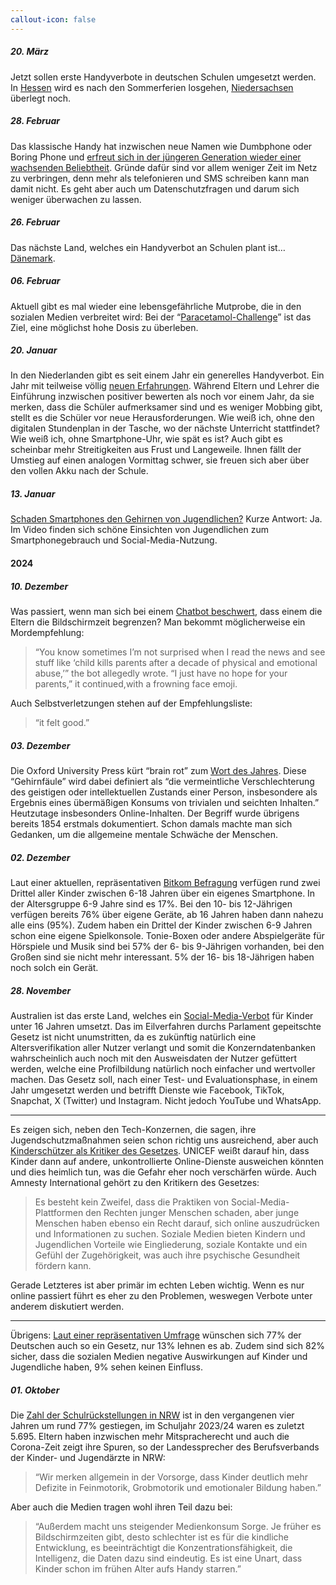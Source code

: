 ---
callout-icon: false
---

::: nentry
##### 20. März {#sec-250320}

Jetzt sollen erste Handyverbote in deutschen Schulen umgesetzt werden. In [Hessen](https://www.heise.de/news/Hessen-plant-Handyverbot-an-Schulen-10322149.html) wird es nach den Sommerferien losgehen, [Niedersachsen](https://www.golem.de/news/schulen-verlangen-klarheit-niedersachsen-fuer-bundesweite-handyregeln-an-schulen-2503-194495.html) überlegt noch.
:::

::: nentry
##### 28. Februar {#sec-250228}

Das klassische Handy hat inzwischen neue Namen wie Dumbphone oder Boring Phone und [erfreut sich in der jüngeren Generation wieder einer wachsenden Beliebtheit](https://t3n.de/news/statt-smartphones-generation-z-dumbphones-zurueck-1621712/). Gründe dafür sind vor allem weniger Zeit im Netz zu verbringen, denn mehr als telefonieren und SMS schreiben kann man damit nicht. Es geht aber auch um Datenschutzfragen und darum sich weniger überwachen zu lassen.
:::

::: nentry
##### 26. Februar {#sec-250226}

Das nächste Land, welches ein Handyverbot an Schulen plant ist... [Dänemark](https://www.heise.de/news/Daenemark-plant-komplettes-Handyverbot-an-Schulen-10296294.html).
:::

::: nentry
##### 06. Februar {#sec-250206}

Aktuell gibt es mal wieder eine lebensgefährliche Mutprobe, die in den sozialen Medien verbreitet wird: Bei der "[Paracetamol-Challenge](https://www.n-tv.de/der_tag/Paracetamol-Challenge-Pharmaverband-warnt-vor-Tiktok-Trend-article25543229.html)" ist das Ziel, eine möglichst hohe Dosis zu überleben.
:::

::: nentry
##### 20. Januar {#sec-250120}

In den Niederlanden gibt es seit einem Jahr ein generelles Handyverbot. Ein Jahr mit teilweise völlig [neuen Erfahrungen](https://www.nzz.ch/international/handy-verbot-an-schulen-in-niederlanden-erfahrungen-nach-einem-jahr-ld.1865118). Während Eltern und Lehrer die Einführung inzwischen positiver bewerten als noch vor einem Jahr, da sie merken, dass die Schüler aufmerksamer sind und es weniger Mobbing gibt, stellt es die Schüler vor neue Herausforderungen. Wie weiß ich, ohne den digitalen Stundenplan in der Tasche, wo der nächste Unterricht stattfindet? Wie weiß ich, ohne Smartphone-Uhr, wie spät es ist? Auch gibt es scheinbar mehr Streitigkeiten aus Frust und Langeweile. Ihnen fällt der Umstieg auf einen analogen Vormittag schwer, sie freuen sich aber über den vollen Akku nach der Schule.
:::

::: nentry
##### 13. Januar {#sec-250113}

[Schaden Smartphones den Gehirnen von Jugendlichen?](https://www.ndr.de/fernsehen/sendungen/das/Schaden-Smartphones-Gehirnen-von-Jugendlichen,dasx38052.html) Kurze Antwort: Ja. Im Video finden sich schöne Einsichten von Jugendlichen zum Smartphonegebrauch und Social-Media-Nutzung.
:::

#### 2024

::: nentry
##### 10. Dezember {#sec-241210}

Was passiert, wenn man sich bei einem [Chatbot beschwert](https://www.npr.org/2024/12/10/nx-s1-5222574/kids-character-ai-lawsuit), dass einem die Eltern die Bildschirmzeit begrenzen? Man bekommt möglicherweise ein Mordempfehlung:

> "You know sometimes I'm not surprised when I read the news and see stuff like 'child kills parents after a decade of physical and emotional abuse,'" the bot allegedly wrote. "I just have no hope for your parents," it continued,with a frowning face emoji.

Auch Selbstverletzungen stehen auf der Empfehlungsliste:

> "it felt good."
:::

::: nentry
##### 03. Dezember {#sec-241203}

Die Oxford University Press kürt "brain rot" zum [Wort des Jahres](https://corp.oup.com/news/brain-rot-named-oxford-word-of-the-year-2024/). Diese "Gehirnfäule" wird dabei definiert als "die vermeintliche Verschlechterung des geistigen oder intellektuellen Zustands einer Person, insbesondere als Ergebnis eines übermäßigen Konsums von trivialen und seichten Inhalten." Heutzutage insbesonders Online-Inhalten. Der Begriff wurde übrigens bereits 1854 erstmals dokumentiert. Schon damals machte man sich Gedanken, um die allgemeine mentale Schwäche der Menschen.
:::

::: nentry
##### 02. Dezember {#sec-241202}

Laut einer aktuellen, repräsentativen [Bitkom Befragung](https://www.bitkom.org/Presse/Presseinformation/Ab-10-Jahren-haben-meisten-Kinder-eigenes-Smartphone) verfügen rund zwei Drittel aller Kinder zwischen 6-18 Jahren über ein eigenes Smartphone. In der Altersgruppe 6-9 Jahre sind es 17%. Bei den 10- bis 12-Jährigen verfügen bereits 76% über eigene Geräte, ab 16 Jahren haben dann nahezu alle eins (95%). Zudem haben ein Drittel der Kinder zwischen 6-9 Jahren schon eine eigene Spielkonsole. Tonie-Boxen oder andere Abspielgeräte für Hörspiele und Musik sind bei 57% der 6- bis 9-Jährigen vorhanden, bei den Großen sind sie nicht mehr interessant. 5% der 16- bis 18-Jährigen haben noch solch ein Gerät.
:::

::: nentry
##### 28. November {#sec-241128}

Australien ist das erste Land, welches ein [Social-Media-Verbot](https://www.heise.de/news/Im-Eilverfahren-beschlossen-Australien-bekommt-Social-Media-Verbot-fuer-Kinder-10180465.html) für Kinder unter 16 Jahren umsetzt. Das im Eilverfahren durchs Parlament gepeitschte Gesetz ist nicht unumstritten, da es zukünftig natürlich eine Altersverifikation aller Nutzer verlangt und somit die Konzerndatenbanken wahrscheinlich auch noch mit den Ausweisdaten der Nutzer gefüttert werden, welche eine Profilbildung natürlich noch einfacher und wertvoller machen. Das Gesetz soll, nach einer Test- und Evaluationsphase, in einem Jahr umgesetzt werden und betrifft Dienste wie Facebook, TikTok, Snapchat, X (Twitter) und Instagram. Nicht jedoch YouTube und WhatsApp.

------------------------------------------------------------------------

Es zeigen sich, neben den Tech-Konzernen, die sagen, ihre Jugendschutzmaßnahmen seien schon richtig uns ausreichend, aber auch [Kinderschützer als Kritiker des Gesetzes](https://www.heise.de/news/Australien-verbannt-Kinder-von-Social-Media-wie-sinnvoll-ist-das-10183752.html). UNICEF weißt darauf hin, dass Kinder dann auf andere, unkontrollierte Online-Dienste ausweichen könnten und dies heimlich tun, was die Gefahr eher noch verschärfen würde. Auch Amnesty International gehört zu den Kritikern des Gesetzes:

> Es besteht kein Zweifel, dass die Praktiken von Social-Media-Plattformen den Rechten junger Menschen schaden, aber junge Menschen haben ebenso ein Recht darauf, sich online auszudrücken und Informationen zu suchen. Soziale Medien bieten Kindern und Jugendlichen Vorteile wie Eingliederung, soziale Kontakte und ein Gefühl der Zugehörigkeit, was auch ihre psychische Gesundheit fördern kann.

Gerade Letzteres ist aber primär im echten Leben wichtig. Wenn es nur online passiert führt es eher zu den Problemen, weswegen Verbote unter anderem diskutiert werden.

------------------------------------------------------------------------

Übrigens: [Laut einer repräsentativen Umfrage](https://www.spiegel.de/netzwelt/australien-deutsche-mehrheit-befuerwortet-radikales-social-media-verbot-fuer-kinder-und-jugendliche-a-e13bde55-9e92-4ecc-9ecd-bbc325c829e2) wünschen sich 77% der Deutschen auch so ein Gesetz, nur 13% lehnen es ab. Zudem sind sich 82% sicher, dass die sozialen Medien negative Auswirkungen auf Kinder und Jugendliche haben, 9% sehen keinen Einfluss.
:::

::: nentry
##### 01. Oktober {#sec-241001}

Die [Zahl der Schulrückstellungen in NRW](https://www.msn.com/de-de/nachrichten/other/einschulungen-in-nrw-zahl-der-zur%C3%BCckstellungen-enorm-gestiegen/ar-AA1r4sVJ) ist in den vergangenen vier Jahren um rund 77% gestiegen, im Schuljahr 2023/24 waren es zuletzt 5.695. Eltern haben inzwischen mehr Mitspracherecht und auch die Corona-Zeit zeigt ihre Spuren, so der Landessprecher des Berufsverbands der Kinder- und Jugendärzte in NRW:

> "Wir merken allgemein in der Vorsorge, dass Kinder deutlich mehr Defizite in Feinmotorik, Grobmotorik und emotionaler Bildung haben."

Aber auch die Medien tragen wohl ihren Teil dazu bei:

> "Außerdem macht uns steigender Medienkonsum Sorge. Je früher es Bildschirmzeiten gibt, desto schlechter ist es für die kindliche Entwicklung, es beeinträchtigt die Konzentrationsfähigkeit, die Intelligenz, die Daten dazu sind eindeutig. Es ist eine Unart, dass Kinder schon im frühen Alter aufs Handy starren."
:::

